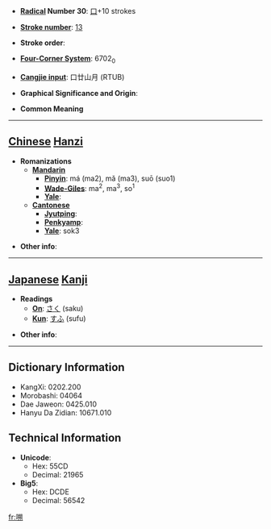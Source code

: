 * '''[[Wiktionary:Chinese radical index| Radical]] Number 30''': [[Wiktionary:Chinese radical index 口|口]]+10 strokes

* '''[[Wiktionary:Chinese total strokes index|Stroke number]]''': [[Wiktionary:Chinese total strokes index 13|13]]

* '''Stroke order''': 

* '''[[Wiktionary:Chinese four corner index|Four-Corner System]]''': 6702<sub>0</sub>

* '''[[Wiktionary:Chinese Cangjie index|Cangjie input]]''': 口廿山月 (RTUB)

* '''Graphical Significance and Origin''': 

* '''Common Meaning'''

----

== [[Chinese]] [[Hanzi]] ==

* '''Romanizations'''
** '''[[Mandarin]]'''
*** '''[[Pinyin]]''': má (ma2), mǎ (ma3), suō (suo1)
*** '''[[Wade-Giles]]''': ma<sup>2</sup>, ma<sup>3</sup>, so<sup>1</sup>
*** '''[[Yale]]''': 
** '''[[Cantonese]]'''
*** '''[[Jyutping]]''':
*** '''[[Penkyamp]]''': 
*** '''[[Yale]]''': sok3

* '''Other info''': 

----

== [[Japanese]] [[Kanji]] ==

* '''Readings'''
** '''[[On]]''': [[さく]] (saku)
** '''[[Kun]]''': [[すふ]] (sufu)

* '''Other info''':  

----

== Dictionary Information ==

* KangXi: 0202.200
* Morobashi: 04064
* Dae Jaweon: 0425.010
* Hanyu Da Zidian: 10671.010

== Technical Information ==

* '''Unicode''':
** Hex: 55CD
** Decimal: 21965
* '''Big5''':
** Hex: DCDE
** Decimal: 56542

[[fr:嗍]]